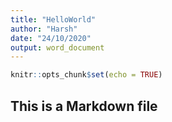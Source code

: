 ```yaml
---
title: "HelloWorld"
author: "Harsh"
date: "24/10/2020"
output: word_document
---
```


```r
knitr::opts_chunk$set(echo = TRUE)
```

## This is a Markdown file



